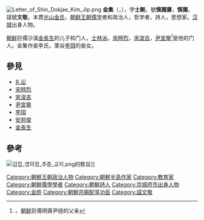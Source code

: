 [[File:Letter_of_Shin_Dokjae_Kim_Jip.png|thumb]]
{{Infobox Korean name
|hangul=김집
|hanja=金集
|rr=Gim Jib
|mr=Kim Jip
|hangulja=사강
|hanjaja=士剛
|rrja=Sagang
|mrja=Sakang
|hangulho=신독재，신독
|hanjaho=慎獨齋，慎獨
|rrho=Shindogjae，Shindog
|mrho=Shindokjae，Shindok
|tablewidth=265
|color=lavender
}}
{{儒學}}
'''金集'''（{{kor|김집}}，{{bd|1574年||1656年||}}），字'''士剛'''，號'''慎獨齋'''，'''慎獨'''，諡號'''文敬'''。本貫[[光山金氏|光山金氏]]，[[朝鲜王朝|朝鲜王朝]][[韩国儒学|儒学]]者和政治人，哲学者，詩人，思想家。[[汉城|汉城]]出身人物。

[[朝鲜|朝鲜]]巨儒沙溪[[金長生|金長生]]的儿子和门人，[[士林派|士林派]]。[[宋時烈|宋時烈]]，[[宋浚吉|宋浚吉]]，[[尹宣擧|尹宣擧]]<ref>。[[朝鲜|朝鲜]]巨儒明齋尹拯的父亲</ref>是他的门人。金集作妾李氏，栗谷[[李珥|李珥]]的妾女。

== 參見 ==
* [[礼讼|礼讼]]
* [[宋時烈|宋時烈]]
* [[宋浚吉|宋浚吉]]
* [[尹宣擧|尹宣擧]]
* [[李珥|李珥]]
* [[安邦俊|安邦俊]]
* [[金長生|金長生]]

==參考==
[[File:김집_영의정_추증_교지.png|thumb]]的敎旨]]
{{Reflist}}

{{korea-bio-stub}}

[[Category:朝鮮王朝政治人物|Category:朝鮮王朝政治人物]]
[[Category:朝鮮半島作家|Category:朝鮮半島作家]]
[[Category:教育家|Category:教育家]]
[[Category:朝鮮儒學學者|Category:朝鮮儒學學者]]
[[Category:朝鮮詩人|Category:朝鮮詩人]]
[[Category:京城府市出身人物|Category:京城府市出身人物]]
[[Category:金姓|Category:金姓]]
[[Category:朝鮮宗廟配享功臣|Category:朝鮮宗廟配享功臣]]
[[Category:諡文敬|Category:諡文敬]]
